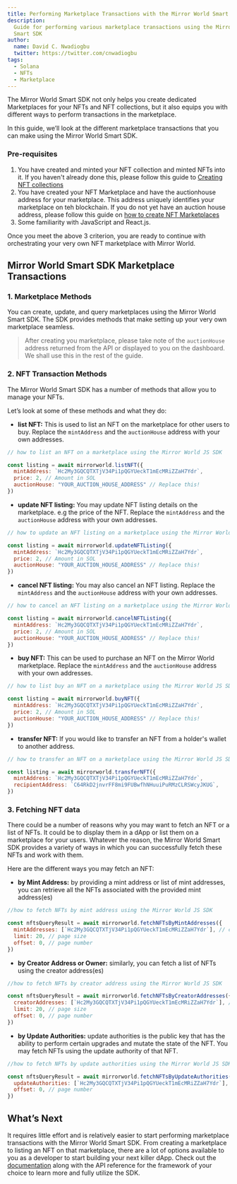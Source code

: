 ```yaml
---
title: Performing Marketplace Transactions with the Mirror World Smart SDK
description:
  Guide for performing various marketplace transactions using the Mirror World
  Smart SDK
author:
  name: David C. Nwadiogbu
  twitter: https://twitter.com/cnwadiogbu
tags:
  - Solana
  - NFTs
  - Marketplace
---
```


The Mirror World Smart SDK not only helps you create dedicated Marketplaces for
your NFTs and NFT collections, but it also equips you with different ways to
perform transactions in the marketplace.

In this guide, we’ll look at the different marketplace transactions that you can
make using the Mirror World Smart SDK.

### Pre-requisites
1. You have created and minted your NFT collection and minted NFTs into it. If you haven't already done this, please follow this guide to [Creating NFT collections](https://mirrorworld.fun/docs/guides/how-to-create-solana-nft-collection)
2. You have created your NFT Marketplace and have the auctionhouse address for your marketplace. This address uniquely identifies your marketplace on teh blockchain. If you do not yet have an auction house address, please follow this guide on [how to create NFT Marketplaces](https://docs.mirrorworld.fun/guides/how-to-create-nft-marketplace)
3. Some familiarity with JavaScript and React.js.

Once you meet the above 3 criterion, you are ready to continue with orchestrating your very own NFT marketplace with Mirror World.


## Mirror World Smart SDK Marketplace Transactions

### 1. Marketplace Methods

You can create, update, and query marketplaces using the Mirror World Smart SDK.
The SDK provides methods that make setting up your very own marketplace
seamless.

> After creating you marketplace, please take note of the `auctionHouse` address returned from the API or displayed to you on the dashboard. We shall use this in the rest of the guide.

### 2. NFT Transaction Methods

The Mirror World Smart SDK has a number of methods that allow you to manage your
NFTs.

Let’s look at some of these methods and what they do:

- **list NFT:** This is used to list an NFT on the marketplace for other users to buy. Replace the `mintAddress` and the `auctionHouse` address with your own addresses.

```jsx
// how to list an NFT on a marketplace using the Mirror World JS SDK

const listing = await mirrorworld.listNFT({
  mintAddress: `Hc2My3GQCQTXTjV34Pi1pQGYUeckT1mEcMRiZZaH7Ydr`,
  price: 2, // Amount in SOL
  auctionHouse: "YOUR_AUCTION_HOUSE_ADDRESS" // Replace this!
})
```

- **update NFT listing:** You may update NFT listing details on the marketplace.
  e.g the price of the NFT. Replace the `mintAddress` and the `auctionHouse` address with your own addresses.

```jsx
// how to update an NFT listing on a marketplace using the Mirror World JS SDK

const listing = await mirrorworld.updateNFTListing({
  mintAddress: `Hc2My3GQCQTXTjV34Pi1pQGYUeckT1mEcMRiZZaH7Ydr`,
  price: 2, // Amount in SOL
  auctionHouse: "YOUR_AUCTION_HOUSE_ADDRESS" // Replace this!
})
```

- **cancel NFT listing:** You may also cancel an NFT listing. Replace the `mintAddress` and the `auctionHouse` address with your own addresses.

```jsx
// how to cancel an NFT listing on a marketplace using the Mirror World JS SDK

const listing = await mirrorworld.cancelNFTListing({
  mintAddress: `Hc2My3GQCQTXTjV34Pi1pQGYUeckT1mEcMRiZZaH7Ydr`,
  price: 2, // Amount in SOL
  auctionHouse: "YOUR_AUCTION_HOUSE_ADDRESS" // Replace this!
})
```

- **buy NFT:** This can be used to purchase an NFT on the Mirror World
  marketplace.  Replace the `mintAddress` and the `auctionHouse` address with your own addresses.

```jsx
// how to list buy an NFT on a marketplace using the Mirror World JS SDK

const listing = await mirrorworld.buyNFT({
  mintAddress: `Hc2My3GQCQTXTjV34Pi1pQGYUeckT1mEcMRiZZaH7Ydr`,
  price: 2, // Amount in SOL
  auctionHouse: "YOUR_AUCTION_HOUSE_ADDRESS" // Replace this!
})
```

- **transfer NFT:** If you would like to transfer an NFT from a holder's wallet
  to another address.

```jsx
// how to transfer an NFT on a marketplace using the Mirror World JS SDK

const listing = await mirrorworld.transferNFT({
  mintAddress: `Hc2My3GQCQTXTjV34Pi1pQGYUeckT1mEcMRiZZaH7Ydr`,
  recipientAddress: `C64RkD2jnvrFF8mi9FUBwfhNHuuiPuRMzCLRSWcyJKUG`,
})
```

### 3. Fetching NFT data

There could be a number of reasons why you may want to fetch an NFT or a list of
NFTs. It could be to display them in a dApp or list them on a marketplace for your users.
Whatever the reason, the Mirror World Smart SDK provides a variety of ways in
which you can successfully fetch these NFTs and work with them.

Here are the different ways you may fetch an NFT:

- **by Mint Address:** by providing a mint address or list of mint addresses,
  you can retrieve all the NFTs associated with the provided mint address(es)

```jsx
//how to fetch NFTs by mint address using the Mirror World JS SDK

const nftsQueryResult = await mirrorworld.fetchNFTsByMintAddresses({
  mintAddresses: [`Hc2My3GQCQTXTjV34Pi1pQGYUeckT1mEcMRiZZaH7Ydr`], // can take one mint address or a list of mint addresses
  limit: 20, // page size
  offset: 0, // page number
})
```

- **by Creator Address or Owner:** similarly, you can fetch a list of NFTs using
  the creator address(es)

```jsx
//how to fetch NFTs by creator address using the Mirror World JS SDK

const nftsQueryResult = await mirrorworld.fetchNFTsByCreatorAddresses({
  creatorAddresses: [`Hc2My3GQCQTXTjV34Pi1pQGYUeckT1mEcMRiZZaH7Ydr`], // can take one creator address or a list of creator addresses
  limit: 20, // page size
  offset: 0, // page number
})
```

- **by Update Authorities:** update authorities is the public key that has the ability to perform certain upgrades and mutate the
  state of the NFT. You may fetch NFTs using the update authority of that NFT.

```jsx
//how to fetch NFTs by update authorities using the Mirror World JS SDK

const nftsQueryResult = await mirrorworld.fetchNFTsByUpdateAuthorities({
  updateAuthorities: [`Hc2My3GQCQTXTjV34Pi1pQGYUeckT1mEcMRiZZaH7Ydr`], // can take one update authority or a list of update authorities
  offset: 0, // page number
})
```

## What’s Next

It requires little effort and is relatively easier to start performing marketplace
transactions with the Mirror World Smart SDK. From creating a marketplace to
listing an NFT on that marketplace, there are a lot of options available to you
as a developer to start building your next killer dApp. Check out the
[documentation](https://docs.mirrorworld.fun/) along with the API reference for
the framework of your choice to learn more and fully utilize the SDK.
